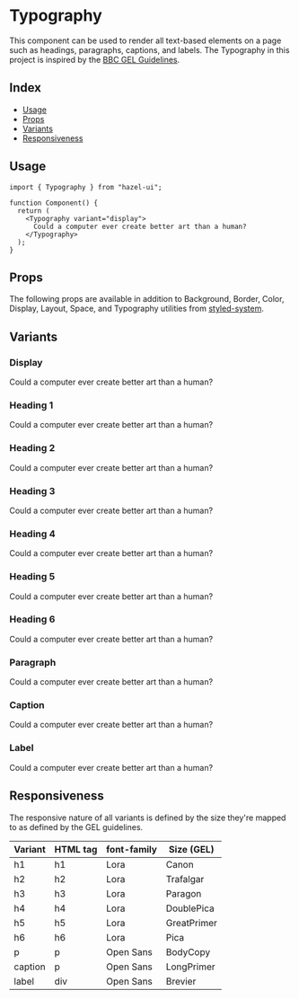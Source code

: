 
<Meta title="Foundation/Typography" component={Typography} />

# Typography

This component can be used to render all text-based elements
on a page such as headings, paragraphs, captions, and labels.
The Typography in this project is inspired by the
[BBC GEL Guidelines][3].

## Index

- [Usage](#usage)
- [Props](#props)
- [Variants](#variants)
- [Responsiveness](#responsiveness)

## Usage

```tsx
import { Typography } from "hazel-ui";

function Component() {
  return (
    <Typography variant="display">
      Could a computer ever create better art than a human?
    </Typography>
  );
}
```

## Props

The following props are available in addition to Background,
Border, Color, Display, Layout, Space, and Typography utilities
from [styled-system][4].

<ArgsTable of={Typography} />

## Variants

[]()

### Display

<Canvas>
  <Typography variant="display">
    Could a computer ever create better art than a human?
  </Typography>
</Canvas>

### Heading 1

<Canvas>
  <Typography variant="h1">
    Could a computer ever create better art than a human?
  </Typography>
</Canvas>

### Heading 2

<Canvas>
  <Typography variant="h2">
    Could a computer ever create better art than a human?
  </Typography>
</Canvas>

### Heading 3

<Canvas>
  <Typography variant="h3">
    Could a computer ever create better art than a human?
  </Typography>
</Canvas>

### Heading 4

<Canvas>
  <Typography variant="h4">
    Could a computer ever create better art than a human?
  </Typography>
</Canvas>

### Heading 5

<Canvas>
  <Typography variant="h5">
    Could a computer ever create better art than a human?
  </Typography>
</Canvas>

### Heading 6

<Canvas>
  <Typography variant="h6">
    Could a computer ever create better art than a human?
  </Typography>
</Canvas>

### Paragraph

<Canvas>
  <Typography variant="p">
    Could a computer ever create better art than a human?
  </Typography>
</Canvas>

### Caption

<Canvas>
  <Typography variant="caption">
    Could a computer ever create better art than a human?
  </Typography>
</Canvas>

### Label

<Canvas>
  <Typography variant="label">
    Could a computer ever create better art than a human?
  </Typography>
</Canvas>

<!-- End Variants -->

## Responsiveness

The responsive nature of all variants is defined by the size
they're mapped to as defined by the GEL guidelines.

| Variant | HTML tag | font-family | Size (GEL)  |
| ------- | -------- | ----------- | ----------- |
| h1      | h1       | Lora        | Canon       |
| h2      | h2       | Lora        | Trafalgar   |
| h3      | h3       | Lora        | Paragon     |
| h4      | h4       | Lora        | DoublePica  |
| h5      | h5       | Lora        | GreatPrimer |
| h6      | h6       | Lora        | Pica        |
| p       | p        | Open Sans   | BodyCopy    |
| caption | p        | Open Sans   | LongPrimer  |
| label   | div      | Open Sans   | Brevier     |

[1]: https://fonts.google.com/specimen/Lora
[2]: https://fonts.google.com/specimen/Open+Sans
[3]: https://www.bbc.co.uk/gel/guidelines/typography
[4]: https://styled-system.com/api/

